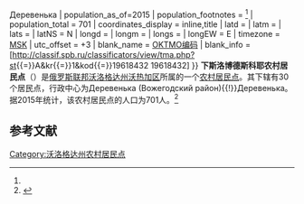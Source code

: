 {{Infobox Settlement
| official_name = 下斯洛博德斯科耶农村居民点
| native_name = Сельское поселение Нижнеслободское
| settlement_type = [[农村居民点|农村居民点]]
| subdivision_type = [[国家|国家]]
| subdivision_type1 = [[州_(俄罗斯)|州]]
| subdivision_type2 = [[区_(苏联)|区]]
| subdivision_name = {{RUS}}
| subdivision_name1 = [[沃洛格达州|沃洛格达州]]
| subdivision_name2 = [[沃热加区|沃热加区]]
| seat_type = 行政中心
| pushpin_map = European Russia
| map_caption = 在[[歐洲俄羅斯|歐洲俄羅斯]]的位置
| seat = Деревенька (Вожегодский район){{!}}Деревенька
| population_as_of=2015
| population_footnotes = <ref name=stat />
| population_total = 701
| coordinates_display = inline,title
| latd =  | latm =  | lats =  | latNS = N
| longd =  | longm =  | longs =  | longEW = E
| timezone = [[莫斯科时间|MSK]]
| utc_offset = +3
| blank_name = [[俄罗斯市政土地区划代码|OKTMO编码]]
| blank_info = [http://classif.spb.ru/classificators/view/tma.php?st{{=}}A&kr{{=}}1&kod{{=}}19618432 19618432]
}}
'''下斯洛博德斯科耶农村居民点'''（{{lang-ru|Сельское поселение Нижнеслободское}}）是[[俄罗斯联邦|俄罗斯联邦]][[沃洛格达州|沃洛格达州]][[沃热加区|沃热加区]]所属的一个[[农村居民点|农村居民点]]。其下辖有30个居民点，行政中心为Деревенька (Вожегодский район){{!}}Деревенька。据2015年统计，该农村居民点的人口为701人。<ref name=stat>{{cite web |url=http://www.gks.ru/free_doc/doc_2015/bul_dr/mun_obr2015.rar |title=Численность населения Российской Федерации по муниципальным образованиям на 1 января 2015 года |accessdate=2015-08-06 |archiveurl=https://www.webcitation.org/6aaNzOlFO?url=http://www.gks.ru/free_doc/doc_2015/bul_dr/mun_obr2015.rar |archivedate=2015-08-06 |language=ru |deadurl=yes }}</ref>

== 参考文献 ==
{{reflist}}

{{Russia-stub}}

[[Category:沃洛格达州农村居民点|Category:沃洛格达州农村居民点]]